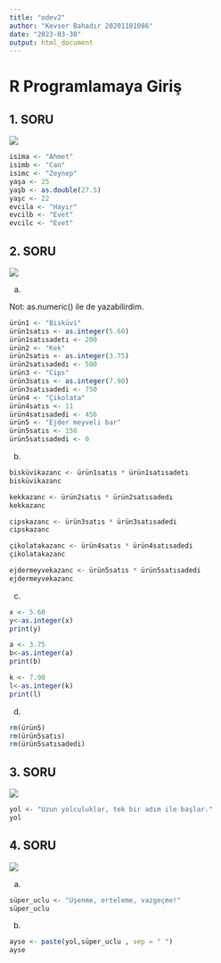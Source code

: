 ```yaml
---
title: "odev2"
author: "Kevser Bahadır 20201101086"
date: "2023-03-30"
output: html_document
---
```

# R Programlamaya Giriş

## 1. SORU 

![](C:\Users\Kev\Desktop\ÖDEV\1 SORU.png)

```r
isima <- "Ahmet"
isimb <- "Can"
isimc <- "Zeynep"
yaşa <- 25
yaşb <- as.double(27.5)
yaşc <- 22
evcila <- "Hayır"
evcilb <- "Evet"
evcilc <- "Evet"

```

## 2. SORU

![](C:\Users\Kev\Desktop\ÖDEV\İKİ SORU.png)

a) 

Not: as.numeric() ile de yazabilirdim.

```r
ürün1 <- "Bisküvi"
ürün1satıs <- as.integer(5.60)
ürün1satısadetı <- 200
ürün2 <- "Kek"
ürün2satıs <- as.integer(3.75)
ürün2satısadedı <- 500
ürün3 <- "Cips"
ürün3satıs <- as.integer(7.90)
ürün3satısadedi <- 750
ürün4 <- "Çikolata"
ürün4satıs <- 11
ürün4satısadedi <- 456
ürün5 <- "Ejder meyveli bar"
ürün5satıs <- 150
ürün5satısadedi <- 0

```

b)

```r

bisküvikazanc <- ürün1satıs * ürün1satısadetı 
bisküvikazanc

kekkazanc <- ürün2satıs * ürün2satısadedı
kekkazanc

cipskazanc <- ürün3satıs * ürün3satısadedi
cipskazanc

çikolatakazanc <- ürün4satıs * ürün4satısadedi
çikolatakazanc

ejdermeyvekazanc <- ürün5satıs * ürün5satısadedi
ejdermeyvekazanc

```

c)

```r
x <- 5.60
y<-as.integer(x)
print(y)
```
```r
a <- 3.75
b<-as.integer(a)
print(b)
```

```r
k <- 7.90
l<-as.integer(k)
print(l)
```


d) 

```r
rm(ürün5)
rm(ürün5satıs)
rm(ürün5satısadedi)

```


## 3. SORU
![](C:\Users\Kev\Desktop\ÖDEV\3 SORU.png)
```r
yol <- "Uzun yolculuklar, tek bir adım ile başlar."
yol

```

## 4. SORU

![](C:\Users\Kev\Desktop\ÖDEV\4 SORU.png)

a)

```r
süper_uclu <- "Üşenme, erteleme, vazgeçme!"
süper_uclu

```

b)

```r
ayse <- paste(yol,süper_uclu , sep = " ")
ayse
```






